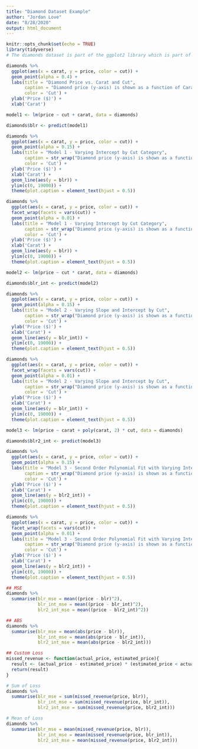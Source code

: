 ```yaml
---
title: "Diamond Dataset Example"
author: "Jordan Love"
date: "8/28/2020"
output: html_document
---
```


```r
knitr::opts_chunk$set(echo = TRUE)
library(tidyverse)
# The diamonds dataset is part of the ggplot2 library which is part of the "tidyverse"
```


```r

diamonds %>%
  ggplot(aes(x = carat, y = price, color = cut)) +
  geom_point(alpha = 0.4) +
  labs(title = "Diamond Price vs. Carat and Cut",
       caption = "Diamond price (y-axis) is shown as a function of Carat (x-axis) and colored according to the cut quality.",
       color = 'Cut') +
  ylab('Price ($)') +
  xlab('Carat')

```

```r

model1 <- lm(price ~ cut + carat, data = diamonds)

diamonds$blr <- predict(model1)

diamonds %>%
  ggplot(aes(x = carat, y = price, color = cut)) +
  geom_point(alpha = 0.15) +
  labs(title = "Model 1 - Varying Intercept by Cut Category",
       caption = str_wrap("Diamond price (y-axis) is shown as a function of Carat (x-axis) and colored according to the cut quality. Fitted lines from a linear regression model with varying intercept and common slope is shown.", 110),
       color = 'Cut') +
  ylab('Price ($)') +
  xlab('Carat') +
  geom_line(aes(y = blr)) +
  ylim(c(0, 19000)) +
  theme(plot.caption = element_text(hjust = 0.5))

```

```r

diamonds %>%
  ggplot(aes(x = carat, y = price, color = cut)) +
  facet_wrap(facets = vars(cut)) +
  geom_point(alpha = 0.01) +
  labs(title = "Model 1 - Varying Intercept by Cut Category",
       caption = str_wrap("Diamond price (y-axis) is shown as a function of Carat (x-axis) and colored according to the cut quality. Fitted lines from a linear regression model with varying intercept and common slope is shown.", 110),
       color = 'Cut') +
  ylab('Price ($)') +
  xlab('Carat') +
  geom_line(aes(y = blr)) +
  ylim(c(0, 19000)) +
  theme(plot.caption = element_text(hjust = 0.5))

```

```r

model2 <- lm(price ~ cut * carat, data = diamonds)

diamonds$blr_int <- predict(model2)

diamonds %>%
  ggplot(aes(x = carat, y = price, color = cut)) +
  geom_point(alpha = 0.15) +
  labs(title = "Model 2 - Varying Slope and Intercept by Cut",
       caption = str_wrap("Diamond price (y-axis) is shown as a function of Carat (x-axis) and colored according to the cut quality. Fitted lines from a linear regression model with varying intercept and varying slope for each cut category are shown.", 110),
       color = 'Cut') +
  ylab('Price ($)') +
  xlab('Carat') +
  geom_line(aes(y = blr_int)) +
  ylim(c(0, 19000)) +
  theme(plot.caption = element_text(hjust = 0.5))


```

```r

diamonds %>%
  ggplot(aes(x = carat, y = price, color = cut)) +
  facet_wrap(facets = vars(cut)) +
  geom_point(alpha = 0.01) +
  labs(title = "Model 2 - Varying Slope and Intercept by Cut",
       caption = str_wrap("Diamond price (y-axis) is shown as a function of Carat (x-axis) and colored according to the cut quality. Fitted lines from a linear regression model with varying intercept and varying slope for each cut category are shown.", 110),
       color = 'Cut') +
  ylab('Price ($)') +
  xlab('Carat') +
  geom_line(aes(y = blr_int)) +
  ylim(c(0, 19000)) +
  theme(plot.caption = element_text(hjust = 0.5))


```

```r

model3 <- lm(price ~ carat + poly(carat, 2) * cut, data = diamonds)

diamonds$blr2_int <- predict(model3)

diamonds %>%
  ggplot(aes(x = carat, y = price, color = cut)) +
  geom_point(alpha = 0.15) +
  labs(title = "Model 3 - Second Order Polynomial Fit with Varying Intercept and Slopes",
       caption = str_wrap("Diamond price (y-axis) is shown as a function of Carat (x-axis) and colored according to the cut quality. Fitted liens from a linear regression model with varying intercept and quadratic terms for each cut category are shown.", 110),
       color = 'Cut') +
  ylab('Price ($)') +
  xlab('Carat') +
  geom_line(aes(y = blr2_int)) +
  ylim(c(0, 19000)) +
  theme(plot.caption = element_text(hjust = 0.5))

```

```r

diamonds %>%
  ggplot(aes(x = carat, y = price, color = cut)) +
  facet_wrap(facets = vars(cut)) +
  geom_point(alpha = 0.01) +
  labs(title = "Model 3 - Second Order Polynomial Fit with Varying Intercept and Slopes",
       caption = str_wrap("Diamond price (y-axis) is shown as a function of Carat (x-axis) and colored according to the cut quality. Fitted liens from a linear regression model with varying intercept and quadratic terms for each cut category are shown.", 110),
       color = 'Cut') +
  ylab('Price ($)') +
  xlab('Carat') +
  geom_line(aes(y = blr2_int)) +
  ylim(c(0, 19000)) +
  theme(plot.caption = element_text(hjust = 0.5))

```

```r
## MSE
diamonds %>%
  summarise(blr_mse = mean((price - blr)^2),
            blr_int_mse = mean((price - blr_int)^2),
            blr2_int_mse = mean((price - blr2_int)^2))

## ABS
diamonds %>%
  summarise(blr_mse = mean(abs(price - blr)),
            blr_int_mse = mean(abs(price - blr_int)),
            blr2_int_mse = mean(abs(price - blr2_int)))

## Custom Loss
missed_revenue <- function(actual_price, estimated_price){
  result <- (actual_price - estimated_price) * (estimated_price < actual_price)
  return(result)
}

# Sum of Loss
diamonds %>%
  summarise(blr_mse = sum(missed_revenue(price, blr)),
            blr_int_mse = sum(missed_revenue(price, blr_int)),
            blr2_int_mse = sum(missed_revenue(price, blr2_int)))

# Mean of Loss
diamonds %>%
  summarise(blr_mse = mean(missed_revenue(price, blr)),
            blr_int_mse = mean(missed_revenue(price, blr_int)),
            blr2_int_mse = mean(missed_revenue(price, blr2_int)))
```